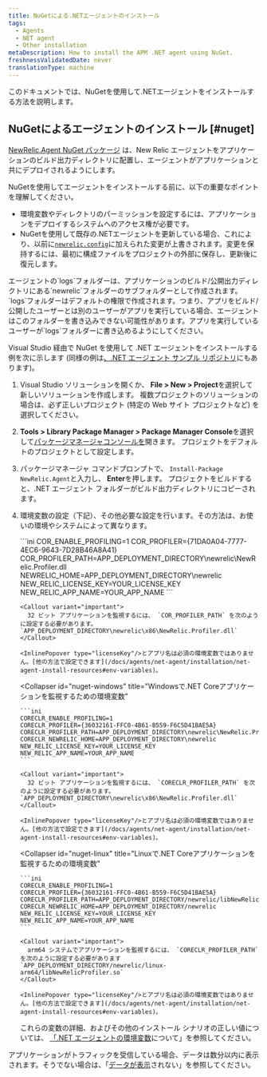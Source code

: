 ```yaml
---
title: NuGetによる.NETエージェントのインストール
tags:
  - Agents
  - NET agent
  - Other installation
metaDescription: How to install the APM .NET agent using NuGet.
freshnessValidatedDate: never
translationType: machine
---
```


このドキュメントでは、NuGetを使用して.NETエージェントをインストールする方法を説明します。

## NuGetによるエージェントのインストール [#nuget]

[NewRelic.Agent NuGet パッケージ](https://www.nuget.org/packages/NewRelic.Agent) は、New Relic エージェントをアプリケーションのビルド出力ディレクトリに配置し、エージェントがアプリケーションと共にデプロイされるようにします。

NuGetを使用してエージェントをインストールする前に、以下の重要なポイントを理解してください。

* 環境変数やディレクトリのパーミッションを設定するには、アプリケーションをデプロイするシステムへのアクセス権が必要です。
* NuGetを使用して既存の.NETエージェントを更新している場合、これにより、以前に[`newrelic.config`](/docs/agents/net-agent/configuration/net-agent-configuration)に加えられた変更が上書きされます。変更を保持するには、最初に構成ファイルをプロジェクトの外部に保存し、更新後に復元します。

<Callout variant="important">
  エージェントの`logs`フォルダーは、アプリケーションのビルド/公開出力ディレクトリにある`newrelic`フォルダーのサブフォルダーとして作成されます。`logs`フォルダーはデフォルトの権限で作成されます。つまり、アプリをビルド/公開したユーザーとは別のユーザーがアプリを実行している場合、エージェントはこのフォルダーを書き込みできない可能性があります。アプリを実行しているユーザーが`logs`フォルダーに書き込めるようにしてください。
</Callout>

Visual Studio 経由で NuGet を使用して .NET エージェントをインストールする例を次に示します (同様の例は[、.NET エージェント サンプル リポジトリ](https://github.com/newrelic/newrelic-dotnet-examples)にもあります)。

1. Visual Studio ソリューションを開くか、 <DNT>**File > New > Project**</DNT>を選択して新しいソリューションを作成します。 複数プロジェクトのソリューションの場合は、必ず正しいプロジェクト (特定の Web サイト プロジェクトなど) を選択してください。

2. <DNT>**Tools > Library Package Manager > Package Manager Console**</DNT>を選択して[パッケージマネージャコンソールを](https://docs.microsoft.com/en-us/nuget/tools/package-manager-console)開きます。 プロジェクトをデフォルトのプロジェクトとして設定します。

3. パッケージマネージャ コマンドプロンプトで、 `Install-Package NewRelic.Agent`と入力し、 <DNT>**Enter**</DNT>を押します。 プロジェクトをビルドすると、.NET エージェント フォルダーがビルド出力ディレクトリにコピーされます。

4. 環境変数の設定（下記）、その他必要な設定を行います。その方法は、お使いの環境やシステムによって異なります。

   <CollapserGroup>
     <Collapser
       id="nuget-framework"
       title=".NET Frameworkアプリケーションを監視するための環境変数"
     >
       ```ini
       COR_ENABLE_PROFILING=1
       COR_PROFILER={71DA0A04-7777-4EC6-9643-7D28B46A8A41}
       COR_PROFILER_PATH=APP_DEPLOYMENT_DIRECTORY\newrelic\NewRelic.Profiler.dll
       NEWRELIC_HOME=APP_DEPLOYMENT_DIRECTORY\newrelic
       NEW_RELIC_LICENSE_KEY=YOUR_LICENSE_KEY
       NEW_RELIC_APP_NAME=YOUR_APP_NAME
       ```

       <Callout variant="important">
         32 ビット アプリケーションを監視するには、 `COR_PROFILER_PATH` を次のように設定する必要があります。 `APP_DEPLOYMENT_DIRECTORY\newrelic\x86\NewRelic.Profiler.dll`
       </Callout>

       <InlinePopover type="licenseKey"/>とアプリ名は必須の環境変数ではありません。[他の方法で設定できます](/docs/agents/net-agent/installation/net-agent-install-resources#env-variables)。
     </Collapser>

     <Collapser
       id="nuget-windows"
       title="Windowsで.NET Coreアプリケーションを監視するための環境変数"
     >
       ```ini
       CORECLR_ENABLE_PROFILING=1
       CORECLR_PROFILER={36032161-FFC0-4B61-B559-F6C5D41BAE5A}
       CORECLR_PROFILER_PATH=APP_DEPLOYMENT_DIRECTORY\newrelic\NewRelic.Profiler.dll
       CORECLR_NEWRELIC_HOME=APP_DEPLOYMENT_DIRECTORY\newrelic
       NEW_RELIC_LICENSE_KEY=YOUR_LICENSE_KEY
       NEW_RELIC_APP_NAME=YOUR_APP_NAME
       ```

       <Callout variant="important">
         32 ビット アプリケーションを監視するには、 `CORECLR_PROFILER_PATH` を次のように設定する必要があります。 `APP_DEPLOYMENT_DIRECTORY\newrelic\x86\NewRelic.Profiler.dll`
       </Callout>

       <InlinePopover type="licenseKey"/>とアプリ名は必須の環境変数ではありません。[他の方法で設定できます](/docs/agents/net-agent/installation/net-agent-install-resources#env-variables)。
     </Collapser>

     <Collapser
       id="nuget-linux"
       title="Linuxで.NET Coreアプリケーションを監視するための環境変数"
     >
       ```ini
       CORECLR_ENABLE_PROFILING=1
       CORECLR_PROFILER={36032161-FFC0-4B61-B559-F6C5D41BAE5A}
       CORECLR_PROFILER_PATH=APP_DEPLOYMENT_DIRECTORY/newrelic/libNewRelicProfiler.so
       CORECLR_NEWRELIC_HOME=APP_DEPLOYMENT_DIRECTORY/newrelic
       NEW_RELIC_LICENSE_KEY=YOUR_LICENSE_KEY
       NEW_RELIC_APP_NAME=YOUR_APP_NAME
       ```

       <Callout variant="important">
         arm64 システムでアプリケーションを監視するには、 `CORECLR_PROFILER_PATH` を次のように設定する必要があります `APP_DEPLOYMENT_DIRECTORY/newrelic/linux-arm64/libNewRelicProfiler.so`
       </Callout>

       <InlinePopover type="licenseKey"/>とアプリ名は必須の環境変数ではありません。[他の方法で設定できます](/docs/agents/net-agent/installation/net-agent-install-resources#env-variables)。
     </Collapser>
   </CollapserGroup>

   これらの変数の詳細、およびその他のインストール シナリオの正しい値については、 [「.NET エージェントの環境変数](/docs/apm/agents/net-agent/other-installation/understanding-net-agent-environment-variables/)について」を参照してください。

アプリケーションがトラフィックを受信している場合、データは数分以内に表示されます。そうでない場合は、「[データが表示](/docs/agents/net-agent/troubleshooting/no-data-appears-net)されない」を参照してください。

<InstallFeedback/>